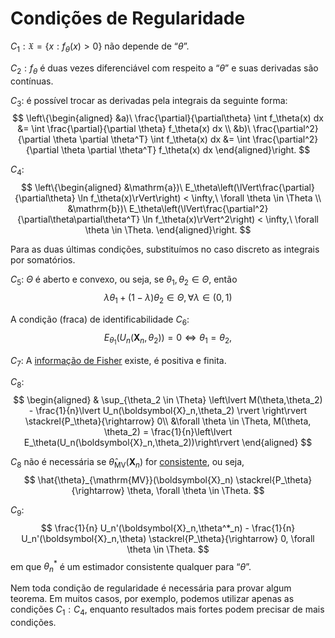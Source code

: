# Condições de Regularidade

$C_1: \mathfrak{X} = \{x : f_\theta (x) > 0 \}$ não depende de "$\theta$".

$C_2: f_\theta$ é duas vezes diferenciável com respeito a "$\theta$" e suas derivadas são contínuas.

$C_3:$ é possível trocar as derivadas pela integrais da seguinte forma:
$$
\left\{\begin{aligned}
&a)\ \frac{\partial}{\partial\theta} \int f_\theta(x) dx &= \int \frac{\partial}{\partial \theta} f_\theta(x) dx \\
&b)\ \frac{\partial^2}{\partial \theta \partial \theta^T} \int f_\theta(x) dx &= \int \frac{\partial^2}{\partial \theta \partial \theta^T} f_\theta(x) dx
\end{aligned}\right.
$$

$C_4:$
$$
\left\{\begin{aligned}
&\mathrm{a})\ E_\theta\left(\lVert\frac{\partial}{\partial\theta} \ln f_\theta(x)\rVert\right) < \infty,\ \forall \theta \in \Theta \\
&\mathrm{b})\ E_\theta\left(\lVert\frac{\partial^2}{\partial\theta\partial\theta^T} \ln f_\theta(x)\rVert^2\right) < \infty,\ \forall \theta \in \Theta.
\end{aligned}\right.
$$

Para as duas últimas condições, substituímos no caso discreto as integrais por somatórios.


$C_5$: $\Theta$ é aberto e convexo, ou seja, se $\theta_1, \theta_2 \in \Theta$, então
$$
\lambda\theta_1 + (1-\lambda)\theta_2 \in \Theta, \forall \lambda \in (0,1)
$$

A condição (fraca) de identificabilidade $C_6$:
$$
E_{\theta_1}(U_n(\boldsymbol{X}_n,\theta_2)) = 0 \iff \theta_1 = \theta_2,
$$

$C_7$: A [informação de Fisher](infofisher.qmd) existe, é positiva e finita.

$C_8$:
$$
\begin{aligned}
& \sup_{\theta_2 \in \Theta} \left\lvert M(\theta,\theta_2) - \frac{1}{n}\lvert U_n(\boldsymbol{X}_n,\theta_2) \rvert \right\rvert
\stackrel{P_\theta}{\rightarrow} 0\\ 
&\forall \theta \in \Theta, M(\theta, \theta_2) = \frac{1}{n}\left\lvert E_\theta(U_n(\boldsymbol{X}_n,\theta_2))\right\rvert
\end{aligned}
$$

::: {.callout-note title="Consistência e $C_8$"}
$C_8$ não é necessária se $\hat{\theta}_{\mathrm{MV}}(\boldsymbol{X}_n)$ for [consistente](estimadores-consistentes.qmd), ou seja,
$$
\hat{\theta}_{\mathrm{MV}}(\boldsymbol{X}_n) \stackrel{P_\theta}{\rightarrow} \theta, \forall \theta \in \Theta.
$$
:::

$C_9$:
$$
\frac{1}{n} U_n'(\boldsymbol{X}_n,\theta^*_n) - \frac{1}{n} U_n'(\boldsymbol{X}_n,\theta) \stackrel{P_\theta}{\rightarrow} 0, \forall \theta \in \Theta.
$$
em que $\theta^*_n$ é um estimador consistente qualquer para "$\theta$".

:::{.callout-note title="Suficientes mas não necessárias"}
Nem toda condição de regularidade é necessária para provar algum teorema. Em muitos casos, por exemplo, podemos utilizar
apenas as condições $C_1:C_4$, enquanto resultados mais fortes podem precisar de mais condições.
:::


